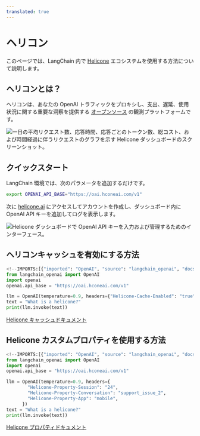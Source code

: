 ```yaml
---
translated: true
---
```


# ヘリコン

このページでは、LangChain 内で [Helicone](https://helicone.ai) エコシステムを使用する方法について説明します。

## ヘリコンとは？

ヘリコンは、あなたの OpenAI トラフィックをプロキシし、支出、遅延、使用状況に関する重要な洞察を提供する [オープンソース](https://github.com/Helicone/helicone) の観測プラットフォームです。

![一日の平均リクエスト数、応答時間、応答ごとのトークン数、総コスト、および時間経過に伴うリクエストのグラフを示す Helicone ダッシュボードのスクリーンショット。](/img/HeliconeDashboard.png "Helicone ダッシュボード")

## クイックスタート

LangChain 環境では、次のパラメータを追加するだけです。

```bash
export OPENAI_API_BASE="https://oai.hconeai.com/v1"
```

次に [helicone.ai](https://www.helicone.ai/signup) にアクセスしてアカウントを作成し、ダッシュボード内に OpenAI API キーを追加してログを表示します。

![Helicone ダッシュボードで OpenAI API キーを入力および管理するためのインターフェース。](/img/HeliconeKeys.png "Helicone API キー入力")

## ヘリコンキャッシュを有効にする方法

```python
<!--IMPORTS:[{"imported": "OpenAI", "source": "langchain_openai", "docs": "https://api.python.langchain.com/en/latest/llms/langchain_openai.llms.base.OpenAI.html", "title": "Helicone"}]-->
from langchain_openai import OpenAI
import openai
openai.api_base = "https://oai.hconeai.com/v1"

llm = OpenAI(temperature=0.9, headers={"Helicone-Cache-Enabled": "true"})
text = "What is a helicone?"
print(llm.invoke(text))
```

[Helicone キャッシュドキュメント](https://docs.helicone.ai/advanced-usage/caching)

## Helicone カスタムプロパティを使用する方法

```python
<!--IMPORTS:[{"imported": "OpenAI", "source": "langchain_openai", "docs": "https://api.python.langchain.com/en/latest/llms/langchain_openai.llms.base.OpenAI.html", "title": "Helicone"}]-->
from langchain_openai import OpenAI
import openai
openai.api_base = "https://oai.hconeai.com/v1"

llm = OpenAI(temperature=0.9, headers={
        "Helicone-Property-Session": "24",
        "Helicone-Property-Conversation": "support_issue_2",
        "Helicone-Property-App": "mobile",
      })
text = "What is a helicone?"
print(llm.invoke(text))
```

[Helicone プロパティドキュメント](https://docs.helicone.ai/advanced-usage/custom-properties)
